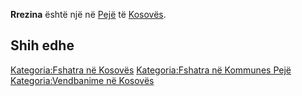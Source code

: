 {{Fshat në 
 | Emri                = Rrezina
 | EmriAlt                = 
 | NAME_SHORT_FORM=      
 | NAME_GENERIC=      
 | NAME_SORT_NAME_RO=      RREZINA
 | FULL_NAME_RO = Rrezina
 | FULL_NAME_ND_RO=Rrezina
 | SORT_NAME_RG=RREZINA
 | FULL_NAME_RG=Rrezina
 | FULL_NAME_ND_RG=Rrezina
 | SRP_NAME_SHORT_FORM=      
 | SRP_NAME_GENERIC=      
 | SRP_NAME_SORT_NAME_RO=      
 | SRP_FULL_NAME_RO = 
 | SRP_FULL_NAME_ND_RO=
 | SRP_SORT_NAME_RG=
 | SRP_FULL_NAME_RG=
 | SRP_FULL_NAME_ND_RG=
 | Emri (Rasa dhanore) = 
 | Figura              = 
 | Shteti              = Kosovo
 | Komuna              = Pejë
 | Kodi postar         = 
 | Sipërfaqja          = 

 | Popullsia           = 

 | Regj. i popullsisë  = 
 | Dend. e popullsisë  = 
 | Faqja zyrtare       = 
 <!--- Koordinatat ----> 
 | Gjerësia            = 42.615833
 | Gjatësia            = 20.283889
 | Lartësia            = 
}}
'''Rrezina''' është një [[]] në [[Pejë]] të [[Kosovës]].

<!-- == Gjeografia == -->
<!-- == Historia == -->
<!-- == Demografia == -->
== Shih edhe ==
{{Komuna Pejë}}
{{Kosovo-Administrata-Cung}}

[[Kategoria:Fshatra në Kosovës]]
[[Kategoria:Fshatra në Kommunes Pejë]]
[[Kategoria:Vendbanime në Kosovës]]